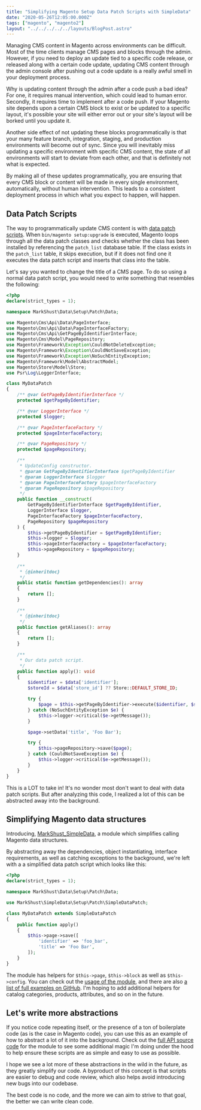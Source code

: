 ```yaml
---
title: "Simplifying Magento Setup Data Patch Scripts with SimpleData"
date: "2020-05-26T12:05:00.000Z"
tags: ["magento", "magento2"]
layout: "../../../../../layouts/BlogPost.astro"
---
```



Managing CMS content in Magento across environments can be difficult. Most of the time clients manage CMS pages and blocks through the admin. However, if you need to deploy an update tied to a specific code release, or released along with a certain code update, updating CMS content through the admin console after pushing out a code update is a really awful smell in your deployment process.

Why is updating content through the admin after a code push a bad idea? For one, it requires manual intervention, which could lead to human error. Secondly, it requires time to implement after a code push. If your Magento site depends upon a certain CMS block to exist or be updated to a specific layout, it's possible your site will either error out or your site's layout will be borked until you update it.

Another side effect of not updating these blocks programmatically is that your many feature branch, integration, staging, and production environments will become out of sync. Since you will inevitably miss updating a specific environment with specific CMS content, the state of all environments will start to deviate from each other, and that is definitely not what is expected.

By making all of these updates programmatically, you are ensuring that every CMS block or content will be made in every single environment, automatically, without human intervention. This leads to a consistent deployment process in which what you expect to happen, will happen.

## Data Patch Scripts

The way to programmatically update CMS content is with [data patch scripts](https://devdocs.magento.com/guides/v2.3/extension-dev-guide/declarative-schema/data-patches.html). When `bin/magento setup:upgrade` is executed, Magento loops through all the data patch classes and checks whether the class has been installed by referencing the `patch_list` database table. If the class exists in the `patch_list` table, it skips execution, but if it does not find one it executes the data patch script and inserts that class into the table.

Let's say you wanted to change the title of a CMS page. To do so using a normal data patch script, you would need to write something that resembles the following:

```php
<?php
declare(strict_types = 1);

namespace MarkShust\Data\Setup\Patch\Data;

use Magento\Cms\Api\Data\PageInterface;
use Magento\Cms\Api\Data\PageInterfaceFactory;
use Magento\Cms\Api\GetPageByIdentifierInterface;
use Magento\Cms\Model\PageRepository;
use Magento\Framework\Exception\CouldNotDeleteException;
use Magento\Framework\Exception\CouldNotSaveException;
use Magento\Framework\Exception\NoSuchEntityException;
use Magento\Framework\Model\AbstractModel;
use Magento\Store\Model\Store;
use Psr\Log\LoggerInterface;

class MyDataPatch
{
    /** @var GetPageByIdentifierInterface */
    protected $getPageByIdentifier;

    /** @var LoggerInterface */
    protected $logger;

    /** @var PageInterfaceFactory */
    protected $pageInterfaceFactory;

    /** @var PageRepository */
    protected $pageRepository;

    /**
     * UpdateConfig constructor.
     * @param GetPageByIdentifierInterface $getPageByIdentifier
     * @param LoggerInterface $logger
     * @param PageInterfaceFactory $pageInterfaceFactory
     * @param PageRepository $pageRepository
     */
    public function __construct(
        GetPageByIdentifierInterface $getPageByIdentifier,
        LoggerInterface $logger,
        PageInterfaceFactory $pageInterfaceFactory,
        PageRepository $pageRepository
    ) {
        $this->getPageByIdentifier = $getPageByIdentifier;
        $this->logger = $logger;
        $this->pageInterfaceFactory = $pageInterfaceFactory;
        $this->pageRepository = $pageRepository;
    }
  
    /**
     * {@inheritdoc}
     */
    public static function getDependencies(): array
    {
        return [];
    }

    /**
     * {@inheritdoc}
     */
    public function getAliases(): array
    {
        return [];
    }

    /**
     * Our data patch script.
     */
    public function apply(): void
    {
        $identifier = $data['identifier'];
        $storeId = $data['store_id'] ?? Store::DEFAULT_STORE_ID;

        try {
            $page = $this->getPageByIdentifier->execute($identifier, $storeId);
        } catch (NoSuchEntityException $e) {
            $this->logger->critical($e->getMessage());
        }

        $page->setData('title', 'Foo Bar');

        try {
            $this->pageRepository->save($page);
        } catch (CouldNotSaveException $e) {
            $this->logger->critical($e->getMessage());
        }
    }
}
```

This is a LOT to take in! It's no wonder most don't want to deal with data patch scripts. But after analyzing this code, I realized a lot of this can be abstracted away into the background.

## Simplifying Magento data structures

Introducing, [MarkShust_SimpleData](https://github.com/markshust/magento2-module-simpledata), a module which simplifies calling Magento data structures.

By abstracting away the dependencies, object instantiating, interface requirements, as well as catching exceptions to the background, we're left with a a simplified data patch script which looks like this:

```php
<?php
declare(strict_types = 1);

namespace MarkShust\Data\Setup\Patch\Data;

use MarkShust\SimpleData\Setup\Patch\SimpleDataPatch;

class MyDataPatch extends SimpleDataPatch
{
    public function apply()
    {
        $this->page->save([
            'identifier' => 'foo_bar',
            'title' => 'Foo Bar',
        ]);
    }
}
```

The module has helpers for `$this->page`, `$this->block` as well as `$this->config`. You can check out the [usage of the module](https://github.com/markshust/magento2-module-simpledata#usage), and there are also [a list of full examples on GitHub](https://github.com/markshust/magento2-module-simpledata#examples-using-simpledatapatch). I'm hoping to add additional helpers for catalog categories, products, attributes, and so on in the future.

## Let's write more abstractions

If you notice code repeating itself, or the presence of a ton of boilerplate code (as is the case in Magento code), you can use this as an example of how to abstract a lot of it into the background. Check out the [full API source code](https://github.com/markshust/magento2-module-simpledata/tree/master/Api) for the module to see some additional magic I'm doing under the hood to help ensure these scripts are as simple and easy to use as possible.

I hope we see a lot more of these abstractions in the wild in the future, as they greatly simplify our code. A byproduct of this concept is that scripts are easier to debug and code review, which also helps avoid introducing new bugs into our codebase.

The best code is no code, and the more we can aim to strive to that goal, the better we can write clean code.
